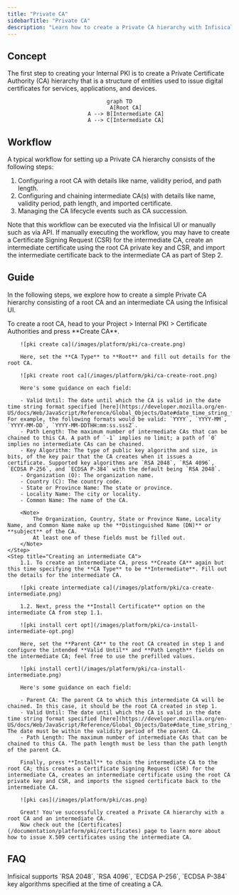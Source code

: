 ```yaml
---
title: "Private CA"
sidebarTitle: "Private CA"
description: "Learn how to create a Private CA hierarchy with Infisical."
---
```


## Concept

The first step to creating your Internal PKI is to create a Private Certificate Authority (CA) hierarchy that is a structure of entities
used to issue digital certificates for services, applications, and devices.

<div align="center">

```mermaid
graph TD
    A[Root CA]
    A --> B[Intermediate CA]
    A --> C[Intermediate CA]
```

</div>

## Workflow

A typical workflow for setting up a Private CA hierarchy consists of the following steps:

1. Configuring a root CA with details like name, validity period, and path length.
2. Configuring and chaining intermediate CA(s) with details like name, validity period, path length, and imported certificate.
3. Managing the CA lifecycle events such as CA succession.

<Note>
  Note that this workflow can be executed via the Infisical UI or manually such
  as via API. If manually executing the workflow, you may have to create a
  Certificate Signing Request (CSR) for the intermediate CA, create an
  intermediate certificate using the root CA private key and CSR, and import the
  intermediate certificate back to the intermediate CA as part of Step 2.
</Note>

## Guide

In the following steps, we explore how to create a simple Private CA hierarchy
consisting of a root CA and an intermediate CA using the Infisical UI.

<Steps>
    <Step title="Creating a root CA">
        To create a root CA, head to your Project > Internal PKI > Certificate Authorities and press **Create CA**.

        ![pki create ca](/images/platform/pki/ca-create.png)

        Here, set the **CA Type** to **Root** and fill out details for the root CA.

        ![pki create root ca](/images/platform/pki/ca-create-root.png)

        Here's some guidance on each field:

        - Valid Until: The date until which the CA is valid in the date time string format specified [here](https://developer.mozilla.org/en-US/docs/Web/JavaScript/Reference/Global_Objects/Date#date_time_string_format). For example, the following formats would be valid: `YYYY`, `YYYY-MM`, `YYYY-MM-DD`, `YYYY-MM-DDTHH:mm:ss.sssZ`.
        - Path Length: The maximum number of intermediate CAs that can be chained to this CA. A path of `-1` implies no limit; a path of `0` implies no intermediate CAs can be chained.
        - Key Algorithm: The type of public key algorithm and size, in bits, of the key pair that the CA creates when it issues a certificate. Supported key algorithms are `RSA 2048`, `RSA 4096`, `ECDSA P-256`, and `ECDSA P-384` with the default being `RSA 2048`.
        - Organization (O): The organization name.
        - Country (C): The country code.
        - State or Province Name: The state or province.
        - Locality Name: The city or locality.
        - Common Name: The name of the CA.

        <Note>
            The Organization, Country, State or Province Name, Locality Name, and Common Name make up the **Distinguished Name (DN)** or **subject** of the CA.
            At least one of these fields must be filled out.
        </Note>
    </Step>
    <Step title="Creating an intermediate CA">
        1.1. To create an intermediate CA, press **Create CA** again but this time specifying the **CA Type** to be **Intermediate**. Fill out the details for the intermediate CA.

        ![pki create intermediate ca](/images/platform/pki/ca-create-intermediate.png)

        1.2. Next, press the **Install Certificate** option on the intermediate CA from step 1.1.

        ![pki install cert opt](/images/platform/pki/ca-install-intermediate-opt.png)

        Here, set the **Parent CA** to the root CA created in step 1 and configure the intended **Valid Until** and **Path Length** fields on the intermediate CA; feel free to use the prefilled values.

        ![pki install cert](/images/platform/pki/ca-install-intermediate.png)

        Here's some guidance on each field:

        - Parent CA: The parent CA to which this intermediate CA will be chained. In this case, it should be the root CA created in step 1.
        - Valid Until: The date until which the CA is valid in the date time string format specified [here](https://developer.mozilla.org/en-US/docs/Web/JavaScript/Reference/Global_Objects/Date#date_time_string_format). The date must be within the validity period of the parent CA.
        - Path Length: The maximum number of intermediate CAs that can be chained to this CA. The path length must be less than the path length of the parent CA.

        Finally, press **Install** to chain the intermediate CA to the root CA; this creates a Certificate Signing Request (CSR) for the intermediate CA, creates an intermediate certificate using the root CA private key and CSR, and imports the signed certificate back to the intermediate CA.

        ![pki cas](/images/platform/pki/cas.png)

        Great! You've successfully created a Private CA hierarchy with a root CA and an intermediate CA.
        Now check out the [Certificates](/documentation/platform/pki/certificates) page to learn more about how to issue X.509 certificates using the intermediate CA.

</Step>
</Steps>

## FAQ

<AccordionGroup>
  <Accordion title="What key algorithms are supported as part of private key generation and certificate signing?">
    Infisical supports `RSA 2048`, `RSA 4096`, `ECDSA P-256`, `ECDSA P-384` key
    algorithms specified at the time of creating a CA.
  </Accordion>
</AccordionGroup>
